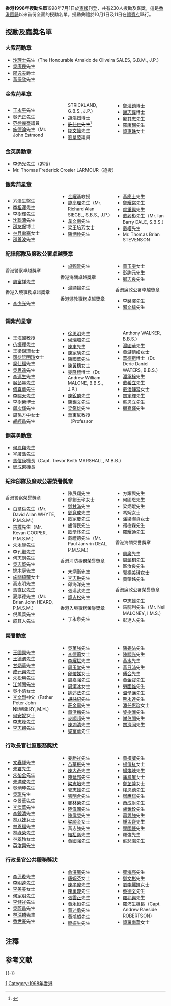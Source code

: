 '''香港1998年授勳名單'''1998年7月1日於[[香港政府憲報|憲報]]刊登，共有230人授勳及嘉獎，這是[[香港回歸|香港回歸]]以來首份全面的授勳名單。授勳典禮於10月1日及11日在[[禮賓府|禮賓府]]舉行。

== 授勳及嘉獎名單 ==
=== 大紫荊勳章 ===
*[[沙理士|沙理士]]先生{{大紫荊|nocat}}{{JP|nocat}}（The Honourable Arnaldo de Oliveira SALES, G.B.M., J.P.）
*[[吳康民|吳康民]]先生{{大紫荊|nocat}}
*[[邵逸夫|邵逸夫]]爵士{{大紫荊|nocat}}
*[[黃保欣|黃保欣]]先生{{大紫荊|nocat}}{{JP|nocat}}

=== 金紫荊星章 ===
<div class="references-small" style="-moz-column-count:3; -webkit-column-count:3; column-count:3;">
*[[王永平_(香港)|王永平]]先生{{GBSHK|nocat}}{{JP|nocat}}
*[[吳光正|吳光正]]先生{{GBSHK|nocat}}{{JP|nocat}}
*[[范徐麗泰|范徐麗泰]]議員{{GBSHK|nocat}}{{JP|nocat}}
*[[施德論|施德論]]先生{{GBSHK|nocat}}{{JP|nocat}}（Mr. John Estmond STRICKLAND, G.B.S., J.P.）
*[[胡鴻烈|胡鴻烈]]博士{{GBSHK|nocat}}{{JP|nocat}}
*<s>[[許仕仁|許仕仁]]先生{{GBSHK|nocat}}{{JP|nocat}}</s>{{NoteTag|已於2018年3月被褫奪}}<ref>{{cite news |title=許仕仁郭炳江慘被「搣柴」 港府刊憲撤回勳銜 |url=https://hk.news.appledaily.com/local/realtime/article/20180302/57894221?_ga=2.106059395.1871829226.1519967822-1014019929.1519967821 |accessdate=2018-03-02 |publisher=[[蘋果日報_(香港)|蘋果日報]] |date=2018-03-02 |archive-date=2018-03-02 |archive-url=https://web.archive.org/web/20180302104002/https://hk.news.appledaily.com/local/realtime/article/20180302/57894221?_ga=2.106059395.1871829226.1519967822-1014019929.1519967821 |dead-url=no }}</ref>
*[[鄒文懷|鄒文懷]]先生{{GBSHK|nocat}}
*[[劉皇發|劉皇發]]議員{{GBSHK|nocat}}{{JP|nocat}}
*[[鄭漢鈞|鄭漢鈞]]博士{{GBSHK|nocat}}{{JP|nocat}}
*[[謝志偉_(香港)|謝志偉]]博士{{GBSHK|nocat}}{{JP|nocat}}
*[[鄺其志|鄺其志]]先生{{GBSHK|nocat}}{{JP|nocat}}
*[[羅康瑞|羅康瑞]]先生{{GBSHK|nocat}}{{JP|nocat}}
*[[譚惠珠|譚惠珠]]女士{{GBSHK|nocat}}{{JP|nocat}}
</div>

=== 金英勇勳章 ===
*[[李仍光|李仍光]]先生{{MBG|nocat}}（追授）
*Mr. Thomas Frederick Crosier LARMOUR{{MBG|nocat}}（追授）

=== 銀紫荊星章 ===
<div class="references-small" style="-moz-column-count:3; -webkit-column-count:3; column-count:3;">
*[[方津生|方津生]]醫生{{SBSHK|nocat}}{{JP|nocat}}
*[[李祖澤|李祖澤]]先生{{SBSHK|nocat}}
*[[李樹輝|李樹輝]]先生{{SBSHK|nocat}}{{JP|nocat}}
*[[沈聯濤|沈聯濤]]先生{{SBSHK|nocat}}
*[[邵友保|邵友保]]博士{{SBSHK|nocat}}
*[[林貝聿嘉|林貝聿嘉]]女士{{SBSHK|nocat}}{{JP|nocat}}
*[[邵善波|邵善波]]先生{{SBSHK|nocat}}
*[[金耀基|金耀基]]教授{{SBSHK|nocat}}{{JP|nocat}}
*[[施高理|施高理]]先生{{SBSHK|nocat}}{{JP|nocat}}（Mr. Richard Alan SIEGEL, S.B.S., J.P.）
*[[韋文南|韋文南]]先生{{SBSHK|nocat}}{{JP|nocat}}
*[[梁王培芳|梁王培芳]]女士{{SBSHK|nocat}}{{JP|nocat}}
*[[陳炳煥|陳炳煥]]先生{{SBSHK|nocat}}{{JP|nocat}}
*[[黃應士|黃應士]]先生{{SBSHK|nocat}}
*[[鄭耀棠|鄭耀棠]]先生{{SBSHK|nocat}}
*[[盧重興|盧重興]]先生{{SBSHK|nocat}}
*[[戴毅彬|戴毅彬]]先生{{SBSHK|nocat}}（Mr. Ian Barry DALE, S.B.S.）
*[[戴權|戴權]]先生{{SBSHK|nocat}}{{JP|nocat}}
*Mr. Thomas Brian STEVENSON{{SBSHK|nocat}}{{NoteTag|即[[施文信|施文信]]}}
</div>

=== 紀律部隊及廉政公署卓越獎章 ===
<div class="references-small" style="-moz-column-count:3; -webkit-column-count:3; column-count:3;">
;香港警察卓越獎章
*[[周富祥|周富祥]]先生{{PDSM}}

;香港入境事務卓越獎章
*[[李少光|李少光]]先生{{IDSM}}{{JP|nocat}}
*[[卓觀暫|卓觀暫]]先生{{IDSM}}{{JP|nocat}}

;香港海關卓越獎章
*[[湯顯揚|湯顯揚]]先生{{CDSM}}

;香港懲教事務卓越獎章
*[[黃玉雯|黃玉雯]]女士{{CSDSM}}
*[[彭詢元|彭詢元]]先生{{CSDSM}}{{JP|nocat}}
*[[鄭志良|鄭志良]]先生{{CSDSM}}{{JP|nocat}}

;香港廉政公署卓越獎章
*[[李銘澤|李銘澤]]先生{{IDS}}
*[[郭文緯|郭文緯]]先生{{IDS}}
</div>

=== 銅紫荊星章 ===
<div class="references-small" style="-moz-column-count:3; -webkit-column-count:3; column-count:3;">
*[[王海國|王海國]]教授{{BBSHK|nocat}}{{JP|nocat}}
*[[仇振輝|仇振輝]]先生{{BBSHK|nocat}}{{JP|nocat}}
*[[王梁錦珊|王梁錦珊]]女士{{BBSHK|nocat}}
*[[司徒阮明瑄|司徒阮明瑄]]女士{{BBSHK|nocat}}
*[[吳仕福|吳仕福]]先生{{BBSHK|nocat}}{{JP|nocat}}
*[[吳思遠|吳思遠]]先生{{BBSHK|nocat}}
*[[李連生_(香港)|李連生]]先生{{BBSHK|nocat}}
*[[吳彭年_(香港)|吳彭年]]先生{{BBSHK|nocat}}
*[[何喜華|何喜華]]先生{{BBSHK|nocat}}
*[[李嘯天|李嘯天]]先生{{BBSHK|nocat}}
*[[李樹榮|李樹榮]]博士{{BBSHK|nocat}}{{JP|nocat}}
*[[邱次輝|邱次輝]]先生{{BBSHK|nocat}}
*[[周孫方中|周孫方中]]女士{{BBSHK|nocat}}{{JP|nocat}}
*[[胡經昌|胡經昌]]先生{{BBSHK|nocat}}
*[[徐思明|徐思明]]先生{{BBSHK|nocat}}{{JP|nocat}}
*[[侯瑞培|侯瑞培]]先生{{BBSHK|nocat}}
*[[陳東_(深水埗區議會主席)|陳東]]先生{{BBSHK|nocat}}{{JP|nocat}}
*[[陳家駒|陳家駒]]先生{{BBSHK|nocat}}{{JP|nocat}}
*陳國華先生{{BBSHK|nocat}}
*[[陳黃穗|陳黃穗]]女士{{BBSHK|nocat}}{{JP|nocat}}
*[[麥隆禮|麥隆禮]]博士{{BBSHK|nocat}}{{JP|nocat}}（Dr. Andrew William MALONE, B.B.S., J.P.）
*[[陳銳麟|陳銳麟]]先生{{BBSHK|nocat}}
*[[陳錦文|陳錦文]]先生{{BBSHK|nocat}}{{JP|nocat}}
*[[梁鑑雄|梁鑑雄]]先生{{BBSHK|nocat}}
*[[華東尼|華東尼]]教授{{BBSHK|nocat}}（Professor Anthony WALKER, B.B.S.）
*[[湯國華|湯國華]]先生{{BBSHK|nocat}}
*[[黃游倩如|黃游倩如]]女士{{BBSHK|nocat}}{{JP|nocat}}
*[[華德斯|華德斯]]博士{{BBSHK|nocat}}（Dr. Deric Daniel WATERS, B.B.S.）
*[[潘承梓|潘承梓]]先生{{BBSHK|nocat}}{{JP|nocat}}
*[[戴希立|戴希立]]先生{{BBSHK|nocat}}{{JP|nocat}}
*[[戴潘靜常|戴潘靜常]]女士{{BBSHK|nocat}}{{JP|nocat}}
*[[關定輝|關定輝]]先生{{BBSHK|nocat}}{{JP|nocat}}
*[[蘇恩立|蘇恩立]]先生{{BBSHK|nocat}}{{JP|nocat}}
*[[顧嘉煇|顧嘉煇]]先生{{BBSHK|nocat}}
</div>

=== 銅英勇勳章 ===
*[[何鳳翔|何鳳翔]]先生{{MBB|nocat}}
*[[岑廣浩|岑廣浩]]先生{{MBB|nocat}}
*[[馬信康|馬信康]]機長{{MBB|nocat}}（Capt. Trevor Keith MARSHALL, M.B.B.）
*[[鄧成東|鄧成東]]機長{{MBB|nocat}}

=== 紀律部隊及廉政公署榮譽獎章 ===
<div class="references-small" style="-moz-column-count:3; -webkit-column-count:3; column-count:3;">
;香港警察榮譽獎章
*白韋倫先生{{PMSM}}（Mr. David Allan WHYTE, P.M.S.M.）
*[[古樸_(警察)|古樸]]先生{{PMSM}}（Mr. Kevan COOPER, P.M.S.M.）
*朱永康先生{{PMSM}}
*李孔繼先生{{PMSM}}
*何志釗先生{{PMSM}}
*[[吳志堅|吳志堅]]先生{{PMSM}}
*姚木庭先生{{PMSM}}
*[[施關綺蘿|施關綺蘿]]女士{{PMSM}}
*高志明先生{{PMSM}}
*馬直民先生{{PMSM}}
*夏厚德先生{{PMSM}}（Mr. Brian John HEARD, P.M.S.M.）
*倪鳳義先生{{PMSM}}
*戚其人先生{{PMSM}}
*陳展翔先生{{PMSM}}
*廖劉玉珍女士{{PMSM}}
*[[鄧甘滿|鄧甘滿]]先生{{PMSM}}
*[[鄧竟成|鄧竟成]]先生{{PMSM}}
*歐家慶先生{{PMSM}}
*盧傳民先生{{PMSM}}
*[[歐學林|歐學林]]先生{{PMSM}}
*戴禮德先生{{PMSM}}（Mr. Paul Janvrin DEAL, P.M.S.M.）

;香港消防事務榮譽獎章
*朱炳衡先生{{FSMSM}}
*[[李志翀|李志翀]]先生{{FSMSM}}
*邱海洋先生{{FSMSM}}
*張漢武先生{{FSMSM}}
*[[譚志松|譚志松]]先生{{FSMSM}}

;香港入境事務榮譽獎章
*丁永泉先生{{IMSM}}
*方耀興先生{{IMSM}}
*何國恩先生{{IMSM}}
*梁炳焜先生{{IMSM}}
*馮婉女士{{IMSM}}
*潘梁潔貞女士{{IMSM}}
*禤樹森先生{{IMSM}}
*羅耀通先生{{IMSM}}

;香港海關榮譽獎章
*[[周廣_(香港海關)|周廣]]先生{{CMSM}}
*[[周藹桐|周藹桐]]先生{{CMSM}}
*區汝良先生{{CMSM}}
*[[郭楊美琪|郭楊美琪]]女士{{CMSM}}
*黃肇銘先生{{CMSM}}

;香港廉政公署榮譽獎章
*李志雄先生{{IMS}}
*馬龍利先生{{IMS}}（Mr. Neil MALONEY, I.M.S.）
*彭達人先生{{IMS}}
</div>

=== 榮譽勳章 ===
<div class="references-small" style="-moz-column-count:3; -webkit-column-count:3; column-count:3;">
*[[王國興_(香港)|王國興]]先生{{MH|nocat}}
*[[王德渭|王德渭]]先生{{MH|nocat}}
*[[甘炳華|甘炳華]]先生{{MH|nocat}}
*[[成元興|成元興]]先生{{MH|nocat}}
*[[朱松勝|朱松勝]]先生{{MH|nocat}}
*[[江焯開|江焯開]]先生{{MH|nocat}}
*[[吳小清|吳小清]]女士{{MH|nocat}}
*[[李文烈|李文烈]]神父{{MH|nocat}}（Father Peter John NEWBERY, M.H.）
*[[何安妮|何安妮]]女士{{MH|nocat}}{{JP|nocat}}
*[[李志峰|李志峰]]先生{{MH|nocat}}
*[[李志麒|李志麒]]先生{{MH|nocat}}
*[[吳萬強|吳萬強]]先生{{MH|nocat}}
*[[李德莉|李德莉]]女士{{MH|nocat}}
*[[李耀斌|李耀斌]]先生{{MH|nocat}}
*[[周玉堂|周玉堂]]先生{{MH|nocat}}
*[[邱帶娣|邱帶娣]]女士{{MH|nocat}}
*[[周嘉強|周嘉強]]先生{{MH|nocat}}
*[[周潔冰|周潔冰]]女士{{MH|nocat}}
*[[姚述法|姚述法]]先生{{MH|nocat}}
*<del>[[胡詠紀|胡詠紀]]先生{{MH|nocat}}</del>{{NoteTag|已於2012年11月被褫奪}}
*[[莊金寧|莊金寧]]先生{{MH|nocat}}
*[[章活麟|章活麟]]先生{{MH|nocat}}
*[[麥順邦|麥順邦]]先生{{MH|nocat}}
*[[陳湖清|陳湖清]]先生{{MH|nocat}}
*[[梁富華|梁富華]]先生{{MH|nocat}}
*[[陳錫沾|陳錫沾]]先生{{MH|nocat}}
*[[陳顯光|陳顯光]]先生{{MH|nocat}}
*[[黃水|黃水]]先生{{MH|nocat}}
*[[黃日沛|黃日沛]]先生{{MH|nocat}}
*[[傅合|傅合]]先生{{MH|nocat}}
*[[黃金寶|黃金寶]]先生{{MH|nocat}}
*[[勞國雄|勞國雄]]先生{{MH|nocat}}
*[[溫學濂|溫學濂]]先生{{MH|nocat}}
*[[熊永達|熊永達]]先生{{MH|nocat}}
*[[潘任惠珍|潘任惠珍]]女士{{MH|nocat}}
*[[黎樹濠|黎樹濠]]先生{{MH|nocat}}
*[[謝伯開|謝伯開]]先生{{MH|nocat}}
*[[關濟同|關濟同]]先生{{MH|nocat}}
</div>

=== 行政長官社區服務獎狀 ===
<div class="references-small" style="-moz-column-count:3; -webkit-column-count:3; column-count:3;">
*[[文春輝|文春輝]]先生
*[[朱君|朱君]]先生
*[[朱柏全|朱柏全]]先生
*[[朱滿成|朱滿成]]先生
*[[吳炳坤|吳炳坤]]先生
*[[吳琪|吳琪]]先生
*[[李景華|李景華]]先生
*[[李傑華|李傑華]]先生
*[[李鏡清|李鏡清]]先生
*[[林八妹|林八妹]]女士
*[[林恩福|林恩福]]先生
*[[林祿榮|林祿榮]]先生
*[[林翠玲|林翠玲]]女士
*[[英汝興|英汝興]]先生
*[[姜勝祥|姜勝祥]]先生
*[[苗華振|苗華振]]先生
*[[陳大奇|陳大奇]]先生
*[[陳延邦|陳延邦]]先生
*[[梁志培|梁志培]]先生
*[[郭志雄|郭志雄]]先生
*[[張明合|張明合]]先生
*[[麥林榮|麥林榮]]先生
*[[陸偉國|陸偉國]]先生
*[[陳偉榮|陳偉榮]]先生
*[[梁順金|梁順金]]女士
*黃志強先生
*[[植栢燊|植栢燊]]先生
*黃國強先生
*[[黃權威|黃權威]]先生
*[[楊倩紅|楊倩紅]]女士
*[[楊煥岐|楊煥岐]]先生
*[[蒲鳳屏|蒲鳳屏]]女士
*[[鄭芷馨|鄭芷馨]]女士
*[[樓恩德|樓恩德]]先生
*[[鄧應祺|鄧應祺]]先生
*[[蕭成財|蕭成財]]先生
*[[盧銳銓|盧銳銓]]先生
*[[蕭興強|蕭興強]]先生
*[[鍾孟齊|鍾孟齊]]先生
*[[瞿國聲|瞿國聲]]先生
*羅強先生
*[[蘇悲鴻|蘇悲鴻]]先生
</div>

=== 行政長官公共服務獎狀 ===
<div class="references-small" style="-moz-column-count:3; -webkit-column-count:3; column-count:3;">
*[[李尹璇|李尹璇]]先生
*[[李明逵|李明逵]]先生
*[[李美美|李美美]]女士
*[[何家明|何家明]]先生
*[[李健祥|李健祥]]先生
*[[吳蔚昌|吳蔚昌]]先生
*[[林瑞麟|林瑞麟]]先生{{JP|nocat}}
*[[香世豪|香世豪]]先生
*[[俞澤庭|俞澤庭]]先生
*[[唐婉芬|唐婉芬]]女士
*[[陳孝偉|陳孝偉]]先生
*[[陳勇璇|陳勇璇]]先生
*[[張雲正|張雲正]]先生
*[[黃永恒|黃永恒]]先生
*[[黃述勇|黃述勇]]先生
*[[黃鴻超|黃鴻超]]先生{{JP|nocat}}
*[[廖振生|廖振生]]先生
*[[翟海亮|翟海亮]]先生
*[[鄧文彬|鄧文彬]]先生
*[[劉李麗娟|劉李麗娟]]女士{{JP|nocat}}
*[[蔡德文|蔡德文]]先生
*[[羅兆興|羅兆興]]先生
*[[羅沛生|羅沛生]]機長（Capt. Andrew Raeside ROBERTSON）
*[[譚羅南華|譚羅南華]]女士
</div>

== 注釋 ==
{{NoteFoot}}

== 参考文献 ==
{{Reflist}}

{{-}}
{{香港授勳及嘉獎制度}}

[[Category:香港授勳及嘉獎名單|1]]
[[Category:1998年香港|Category:1998年香港]]